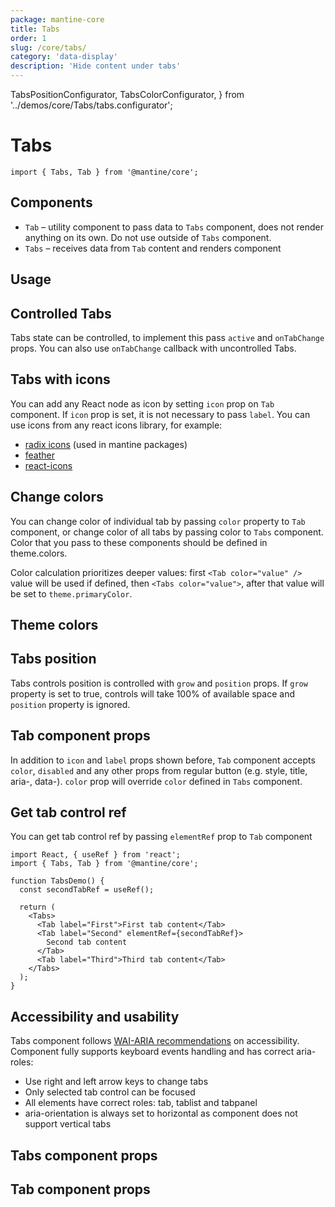 ```yaml
---
package: mantine-core
title: Tabs
order: 1
slug: /core/tabs/
category: 'data-display'
description: 'Hide content under tabs'
---
```


  TabsPositionConfigurator,
  TabsColorConfigurator,
} from '../demos/core/Tabs/tabs.configurator';

# Tabs

<PageHeader source="mantine-core/src/Tabs/Tabs.tsx" docs="core/Tabs.mdx" package="@mantine/core" />

```tsx
import { Tabs, Tab } from '@mantine/core';
```

## Components

- `Tab` – utility component to pass data to `Tabs` component, does not render anything on its own. Do not use outside of `Tabs` component.
- `Tabs` – receives data from `Tab` content and renders component

## Usage

<TabsSimpleDemo />

## Controlled Tabs

Tabs state can be controlled, to implement this pass `active` and `onTabChange` props.
You can also use `onTabChange` callback with uncontrolled Tabs.

<TabsControlledDemo />

## Tabs with icons

You can add any React node as icon by setting `icon` prop on `Tab` component.
If `icon` prop is set, it is not necessary to pass `label`. You can use icons from any react icons library, for example:

- [radix icons](https://icons.modulz.app/) (used in mantine packages)
- [feather](https://feathericons.com/)
- [react-icons](https://react-icons.github.io/react-icons)

<TabsIconDemo />

## Change colors

You can change color of individual tab by passing `color` property to `Tab` component,
or change color of all tabs by passing color to `Tabs` component.
Color that you pass to these components should be defined in <GatsbyLink to="/pages/theming/">theme.colors</GatsbyLink>.

Color calculation prioritizes deeper values: first `<Tab color="value" />` value will be used if defined, then `<Tabs color="value">`, after that value will be set to `theme.primaryColor`.

<TabsColorDemo />

## Theme colors

<TabsColorConfigurator />

## Tabs position

Tabs controls position is controlled with `grow` and `position` props.
If `grow` property is set to true, controls will take 100% of available space
and `position` property is ignored.

<TabsPositionConfigurator />

## Tab component props

In addition to `icon` and `label` props shown before,
`Tab` component accepts `color`, `disabled` and any other props from regular button (e.g. style, title, aria-, data-).
`color` prop will override `color` defined in `Tabs` component.

<TabsTabPropsDemo />

## Get tab control ref

You can get tab control ref by passing `elementRef` prop to `Tab` component

```tsx
import React, { useRef } from 'react';
import { Tabs, Tab } from '@mantine/core';

function TabsDemo() {
  const secondTabRef = useRef();

  return (
    <Tabs>
      <Tab label="First">First tab content</Tab>
      <Tab label="Second" elementRef={secondTabRef}>
        Second tab content
      </Tab>
      <Tab label="Third">Third tab content</Tab>
    </Tabs>
  );
}
```

## Accessibility and usability

Tabs component follows [WAI-ARIA recommendations](https://www.w3.org/TR/wai-aria-practices/examples/tabs/tabs-2/tabs.html) on accessibility.
Component fully supports keyboard events handling and has correct aria-roles:

- Use right and left arrow keys to change tabs
- Only selected tab control can be focused
- All elements have correct roles: tab, tablist and tabpanel
- aria-orientation is always set to horizontal as component does not support vertical tabs

## Tabs component props

<PropsTable component="Tabs" />

## Tab component props

<PropsTable component="Tab" />
